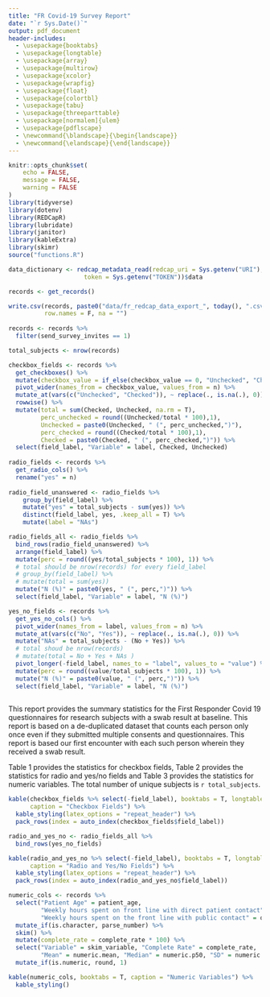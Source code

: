 ```yaml
---
title: "FR Covid-19 Survey Report"
date: "`r Sys.Date()`"
output: pdf_document
header-includes:
  - \usepackage{booktabs}
  - \usepackage{longtable}
  - \usepackage{array}
  - \usepackage{multirow}
  - \usepackage{xcolor}
  - \usepackage{wrapfig}
  - \usepackage{float}
  - \usepackage{colortbl}
  - \usepackage{tabu}
  - \usepackage{threeparttable}
  - \usepackage[normalem]{ulem}
  - \usepackage{pdflscape}
  - \newcommand{\blandscape}{\begin{landscape}}
  - \newcommand{\elandscape}{\end{landscape}}
---
```


```r
knitr::opts_chunk$set(
	echo = FALSE,
	message = FALSE,
	warning = FALSE
)
library(tidyverse)
library(dotenv)
library(REDCapR)
library(lubridate)
library(janitor)
library(kableExtra)
library(skimr)
source("functions.R")
```

```r
data_dictionary <- redcap_metadata_read(redcap_uri = Sys.getenv("URI"),
                     token = Sys.getenv("TOKEN"))$data

records <- get_records() 

write.csv(records, paste0("data/fr_redcap_data_export_", today(), ".csv"),
          row.names = F, na = "")
  
records <- records %>% 
  filter(send_survey_invites == 1) 

total_subjects <- nrow(records)

checkbox_fields <- records %>% 
  get_checkboxes() %>%  
  mutate(checkbox_value = if_else(checkbox_value == 0, "Unchecked", "Checked")) %>% 
  pivot_wider(names_from = checkbox_value, values_from = n) %>% 
  mutate_at(vars(c("Unchecked", "Checked")), ~ replace(., is.na(.), 0)) %>%  
  rowwise() %>%
  mutate(total = sum(Checked, Unchecked, na.rm = T),
         perc_unchecked = round((Unchecked/total * 100),1),
         Unchecked = paste0(Unchecked, " (", perc_unchecked,")"),
         perc_checked = round((Checked/total * 100),1),
         Checked = paste0(Checked, " (", perc_checked,")")) %>% 
  select(field_label, "Variable" = label, Checked, Unchecked)
         
radio_fields <- records %>%
  get_radio_cols() %>% 
  rename("yes" = n) 
  
radio_field_unanswered <- radio_fields %>%
    group_by(field_label) %>%  
    mutate("yes" = total_subjects - sum(yes)) %>%      
    distinct(field_label, yes, .keep_all = T) %>% 
    mutate(label = "NAs")

radio_fields_all <- radio_fields %>% 
  bind_rows(radio_field_unanswered) %>% 
  arrange(field_label) %>% 
  mutate(perc = round((yes/total_subjects * 100), 1)) %>%  
  # total should be nrow(records) for every field_label
  # group_by(field_label) %>%  
  # mutate(total = sum(yes))
  mutate("N (%)" = paste0(yes, " (", perc,")")) %>% 
  select(field_label, "Variable" = label, "N (%)")

yes_no_fields <- records %>% 
  get_yes_no_cols() %>% 
  pivot_wider(names_from = label, values_from = n) %>%  
  mutate_at(vars(c("No", "Yes")), ~ replace(., is.na(.), 0)) %>%  
  mutate("NAs" = total_subjects - (No + Yes)) %>%  
  # total shoud be nrow(records)
  # mutate(total = No + Yes + NAs )
  pivot_longer(-field_label, names_to = "label", values_to = "value") %>% 
  mutate(perc = round((value/total_subjects * 100), 1)) %>% 
  mutate("N (%)" = paste0(value, " (", perc,")")) %>% 
  select(field_label, "Variable" = label, "N (%)")
  
```

This report provides the summary statistics for the First Responder Covid 19 questionnaires for research subjects with a swab result at baseline. This report is based on a de-duplicated dataset that counts each person only once even if they submitted multiple consents and questionnaires. This report is based our first encounter with each such person wherein they received a swab result.

Table 1 provides the statistics for checkbox fields, Table 2 provides the statistics for radio and yes/no fields and Table 3 provides the statistics for numeric variables. The total number of unique subjects is `r total_subjects`.

```r
kable(checkbox_fields %>% select(-field_label), booktabs = T, longtable = T,
      caption = "Checkbox Fields") %>% 
  kable_styling(latex_options = "repeat_header") %>% 
  pack_rows(index = auto_index(checkbox_fields$field_label))
```

```r
radio_and_yes_no <- radio_fields_all %>% 
  bind_rows(yes_no_fields)

kable(radio_and_yes_no %>% select(-field_label), booktabs = T, longtable = T,
      caption = "Radio and Yes/No Fields") %>% 
  kable_styling(latex_options = "repeat_header") %>% 
  pack_rows(index = auto_index(radio_and_yes_no$field_label))
```

```r
numeric_cols <- records %>% 
  select("Patient Age" = patient_age, 
         "Weekly hours spent on front line with direct patient contact" = q_hours_contact_patient,   
         "Weekly hours spent on the front line with public contact" = q_hours_contact_public) %>% 
  mutate_if(is.character, parse_number) %>%   
  skim() %>% 
  mutate(complete_rate = complete_rate * 100) %>% 
  select("Variable" = skim_variable, "Complete Rate" = complete_rate,
         "Mean" = numeric.mean, "Median" = numeric.p50, "SD" = numeric.sd) %>%  
  mutate_if(is.numeric, round, 1)

```

```r
kable(numeric_cols, booktabs = T, caption = "Numeric Variables") %>% 
  kable_styling()
```

